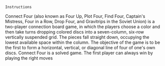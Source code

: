 `Instructions`

Connect Four (also known as Four Up, Plot Four, Find Four, Captain's Mistress, Four in a Row, Drop Four, and Gravitrips in the Soviet Union) is a two-player connection board game, in which the players choose a color and then take turns dropping colored discs into a seven-column, six-row vertically suspended grid. The pieces fall straight down, occupying the lowest available space within the column. The objective of the game is to be the first to form a horizontal, vertical, or diagonal line of four of one's own discs. Connect Four is a solved game. The first player can always win by playing the right moves